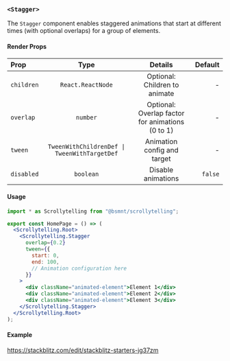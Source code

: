 ### `<Stagger>`

The `Stagger` component enables staggered animations that start at different times (with optional overlaps) for a group of elements.

#### Render Props

| Prop       |                     Type                     |                     Details                      | Default |
| :--------- | :------------------------------------------: | :----------------------------------------------: | ------: |
| `children` |              `React.ReactNode`               |          Optional: Children to animate           |       - |
| `overlap`  |                   `number`                   | Optional: Overlap factor for animations (0 to 1) |       - |
| `tween`    | `TweenWithChildrenDef \| TweenWithTargetDef` |           Animation config and target            |       - |
| `disabled` |                  `boolean`                   |                Disable animations                | `false` |

#### Usage

```jsx copy
import * as Scrollytelling from "@bsmnt/scrollytelling";

export const HomePage = () => (
  <Scrollytelling.Root>
    <Scrollytelling.Stagger
      overlap={0.2}
      tween={{
        start: 0,
        end: 100,
        // Animation configuration here
      }}
    >
      <div className="animated-element">Element 1</div>
      <div className="animated-element">Element 2</div>
      <div className="animated-element">Element 3</div>
    </Scrollytelling.Stagger>
  </Scrollytelling.Root>
);
```

#### Example

https://stackblitz.com/edit/stackblitz-starters-jg37zm
